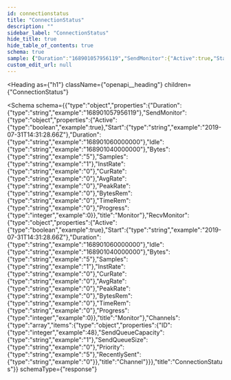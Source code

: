 ```yaml
---
id: connectionstatus
title: "ConnectionStatus"
description: ""
sidebar_label: "ConnectionStatus"
hide_title: true
hide_table_of_contents: true
schema: true
sample: {"Duration":"168901057956119","SendMonitor":{"Active":true,"Start":"2019-07-31T14:31:28.66Z","Duration":"168901060000000","Idle":"168901040000000","Bytes":"5","Samples":"1","InstRate":"0","CurRate":"0","AvgRate":"0","PeakRate":"0","BytesRem":"0","TimeRem":"0","Progress":0},"RecvMonitor":{"Active":true,"Start":"2019-07-31T14:31:28.66Z","Duration":"168901060000000","Idle":"168901040000000","Bytes":"5","Samples":"1","InstRate":"0","CurRate":"0","AvgRate":"0","PeakRate":"0","BytesRem":"0","TimeRem":"0","Progress":0},"Channels":[{"ID":48,"SendQueueCapacity":"1","SendQueueSize":"0","Priority":"5","RecentlySent":"0"}]}
custom_edit_url: null
---
```



<Heading
  as={"h1"}
  className={"openapi__heading"}
  children={"ConnectionStatus"}
>
</Heading>





<Schema
  schema={{"type":"object","properties":{"Duration":{"type":"string","example":"168901057956119"},"SendMonitor":{"type":"object","properties":{"Active":{"type":"boolean","example":true},"Start":{"type":"string","example":"2019-07-31T14:31:28.66Z"},"Duration":{"type":"string","example":"168901060000000"},"Idle":{"type":"string","example":"168901040000000"},"Bytes":{"type":"string","example":"5"},"Samples":{"type":"string","example":"1"},"InstRate":{"type":"string","example":"0"},"CurRate":{"type":"string","example":"0"},"AvgRate":{"type":"string","example":"0"},"PeakRate":{"type":"string","example":"0"},"BytesRem":{"type":"string","example":"0"},"TimeRem":{"type":"string","example":"0"},"Progress":{"type":"integer","example":0}},"title":"Monitor"},"RecvMonitor":{"type":"object","properties":{"Active":{"type":"boolean","example":true},"Start":{"type":"string","example":"2019-07-31T14:31:28.66Z"},"Duration":{"type":"string","example":"168901060000000"},"Idle":{"type":"string","example":"168901040000000"},"Bytes":{"type":"string","example":"5"},"Samples":{"type":"string","example":"1"},"InstRate":{"type":"string","example":"0"},"CurRate":{"type":"string","example":"0"},"AvgRate":{"type":"string","example":"0"},"PeakRate":{"type":"string","example":"0"},"BytesRem":{"type":"string","example":"0"},"TimeRem":{"type":"string","example":"0"},"Progress":{"type":"integer","example":0}},"title":"Monitor"},"Channels":{"type":"array","items":{"type":"object","properties":{"ID":{"type":"integer","example":48},"SendQueueCapacity":{"type":"string","example":"1"},"SendQueueSize":{"type":"string","example":"0"},"Priority":{"type":"string","example":"5"},"RecentlySent":{"type":"string","example":"0"}},"title":"Channel"}}},"title":"ConnectionStatus"}}
  schemaType={"response"}
>
  
</Schema>
            